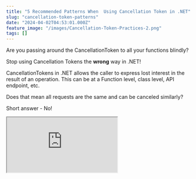 ```yaml
---
title: "5 Recommended Patterns When  Using Cancellation Token in .NET"
slug: "cancellation-token-patterns"
date: "2024-04-02T04:53:01.000Z"
feature_image: "/images/Cancellation-Token-Practices-2.png"
tags: []
---
```


Are you passing around the CancellationToken to all your functions blindly?

Stop using Cancellation Tokens the **wrong** way in .NET!

CancellationTokens in .NET allows the caller to express lost interest in the result of an operation. This can be at a Function level, class level, API endpoint, etc.

Does that mean all requests are the same and can be canceled similarly?

Short answer - No!

<iframe src="https://www.youtube.com/embed/sWAk4YMK2go?feature=oembed" />

In this post, let’s learn five good practices when using Cancellation Tokens in your application code.

> _Cancellation tokens are a great way to implement cooperative cancellation of asynchronous or long-running synchronous operations._

Cancellation tokens allow us to cancel out long-running processes and HTTP requests to other applications, thereby reducing the time our server spends on requests that no one cares about anymore.

[

A .NET Programmer’s Guide to CancellationToken

Imagine having a long-running request triggered by a user on your server. But the user is no longer interested in the result and has navigated away from the page. However, the server is still processing that request and utilizing resources until you come along and implement Cancellation Tokens in the

![](/images/logo-512x512.png)Rahul NathRahul Pulikkot Nath

![](/images/Cancellation-Token.png)

](__GHOST_URL__/blog/cancellation-token-dotnet/)

_This article is sponsored by AWS_.

The Problem With Cancelling All Functions
-----------------------------------------

Any time you chain multiple cancellable operations together by calling them together (either parallelly or sequentially), it's possible to leave the application in an invalid state.

Let's look at the same example as in the [previous post](__GHOST_URL__/blog/cancellation-token-dotnet/), where we are uploading a file to Amazon S3.

This problem is not limited to Amazon S3 but applies to any cancellable operations chained together.

[

Amazon S3 For the .NET Developer: How to Easily Get Started

Learn how to get started with Amazon S3 from a .NET Core application. We will learn how to store and retrieve data from the storage, important concepts to be aware of while using S3.

![](/images/logo-512x512.png)Rahul NathRahul Pulikkot Nath

![](/images/storage-box.jpg)

](__GHOST_URL__/blog/amazon-s3-dotnet/)

So, continue reading even if you don't understand how Amazon S3 works or how to use it from a .NET application. But if you want to learn more about Amazon S3, check out the post below.

    app.MapPost("/upload-large-file", async ([FromForm] FileUploadRequest request, CancellationToken cancellationToken) =>
        {
            try
            {
                var s3Client = new AmazonS3Client();
                await s3Client.PutObjectAsync(new PutObjectRequest()
                {
                    BucketName = "user-service-large-messages",
                    Key = $"{Guid.NewGuid()} - {request.File.FileName}",
                    InputStream = request.File.OpenReadStream()
                }, cancellationToken);
    
                await PerformAdditionalTasks(CancellationToken.None);
                return Results.NoContent();
            }
            catch (OperationCanceledException e)
            {
                return Results.StatusCode(499);
            }
        })
        .WithName("UploadLargeFile")
        .DisableAntiforgery()
        .WithOpenApi();
    
    async Task PerformAdditionalTasks(CancellationToken cancellationToken)
    {
        await Task.Delay(1000, cancellationToken);
        
        var snsClient = new AmazonSimpleNotificationServiceClient();
        await snsClient.PublishAsync(new PublishRequest()
        {
            TopicArn = "<SNS TOPIC ARN>",
            Message = "UserUploadedFileEvent"
        }, cancellationToken);
    

The API endpoint takes in the `CancellationToken` and passes that on to the Amazon S3 client `PutObjectAsync` method.

If the user cancels out of the upload process midway through uploading a large file, the file upload is also canceled and discarded from S3.

Let's say in our business functionality, we have to do some additional work right after uploading a file to S3, represented by the `PerformASdditionalTasks` function below.

The `PerformAdditionalTasks` for now, it simulates work with a `Task.Delay` and publishes a message into the Amazon SNS notifying anyone else interested in the `UserUploadedFileEvent`.

The `PerformAdditionalTasks` also takes in the same `CancellationToken` passed into the API endpoint.

When invoking the API endpoint, if the user cancels out before the file upload is complete or waits until the end, everything works as expected.

However, the operation will be canceled if the user cancels the API request right after the file is uploaded to the S3 bucket while the server processes the additional tasks.

**_This leaves the application in an invalid state._**

If the file is uploaded but hasn't completed the additional tasks or raised the event on the file upload, it will be left dangling in that S3 bucket.

This brings us to our first recommended practice when using CancellationToken in your .NET applications.

1\. Avoid canceling operations after side-effects
-------------------------------------------------

Once the application code has started making side effects don't cancel out of the operation.

In the above scenario, the application incurred a side effect after successfully uploading the file to the S3 bucket.

From this point on, canceling out the operation must be an intentional choice.

If it's decided to cancel the operation after that, necessary compensating action(s) must be taken. In our scenario, it will be to delete the uploaded file.

The application will continue processing and raise the events if not allowed to cancel. The function must return a success status code in this case and not throw an `OperationCancelledException`.

In this case, the function caller, which is any consumer of the API endpoint, must be ready to handle any cleanup activities in case the cancellation request is ignored and the processing is completed successfully.

2\. Optional Cancellation Token on Public API and required elsewhere
--------------------------------------------------------------------

The function composing the different functions to perform a bigger task should be able to decide whether an individual component should be canceled.

To enable this, it's recommended to make the `CancellationToken` mandatory on the internal/private functions.

At the same time, the callee of the public function should have the flexibility of passing in a CancellationToken or ignoring it if it does not intend to cancel.

So make CancellationToken optional on your Public functions and mandatory on the internal/private functions (that can be cancelled).

In ASP.NET Core, since the framework automatically injects the CancellationToken, which is available as part of the RequestContext, making it optional or mandatory does not make much difference.

But you can see this pattern of keeping it optional in almost all the SDKs/Nuget packages.

For example, look at the two different methods from the Amazon S3 client and the SNS client below

    // S3 Client
    public virtual Task<PutObjectResponse> PutObjectAsync(
      PutObjectRequest request, 
      System.Threading.CancellationToken cancellationToken = default(CancellationToken))
    
      // SNS Client
      public virtual Task<PublishResponse> PublishAsync(
        PublishRequest request, 
        System.Threading.CancellationToken cancellationToken = default(CancellationToken))

In both cases, the `CancellationToken` is optional and defaults `CancellationToken.None`.

3\. Use CancellationToken.None after the point of 'no cancellation'
-------------------------------------------------------------------

`CancellationToken.None` cannot be canceled; that is, its [CanBeCanceled](https://learn.microsoft.com/en-us/dotnet/api/system.threading.cancellationtoken.canbecanceled?view=net-8.0) property is `false`.

Once the application has passed the point of 'no cancellation,' or in other words, has incurred side effects, you can pass on the `CancellationToken.None` after that point.

This ensures that even if the callee of the original public function cancels the token, the operation will run to completion/or a stable state.

Applying this to our original function means we do not pass on the cancellation token received from the ASP NET framework but pass on a `CancellationToken.None` after the file is uploaded to S3.

    app.MapPost("/upload-large-file", async ([FromForm] FileUploadRequest request, CancellationToken cancellationToken) =>
        {
            try
            {
                var s3Client = new AmazonS3Client();
                await s3Client.PutObjectAsync(new PutObjectRequest()
                {
                    BucketName = "user-service-large-messages",
                    Key = $"{Guid.NewGuid()} - {request.File.FileName}",
                    InputStream = request.File.OpenReadStream()
                }, cancellationToken);
    
                await PerformAdditionalTasks(CancellationToken.None);
                return Results.NoContent();
            }
            catch (OperationCanceledException e)
            {
                return Results.StatusCode(499);
            }
        })

In the updated code for our `POST` endpoint, once the file is uploaded to S3, it passes on the `CancellationToken.None` to the `PerformAdditionalTasks` function (and any other cancellable function after that point).

It's now the consumer of the API's responsibility to do necessary compensating work, if it requested cancellation but receives a successful response.

4\. Check CancellationToken.CanBeCanceled
-----------------------------------------

Suppose your functions can be made more efficient when they can't be canceled. In that case, checking if the CancellationToken can be canceled and having a different implementation for the function code is recommended.

The best example of this is the `Task.Delay` method.

     private static Task Delay(uint millisecondsDelay, TimeProvider timeProvider, CancellationToken cancellationToken) =>
                cancellationToken.IsCancellationRequested ? FromCanceled(cancellationToken) :
                millisecondsDelay == 0 ? CompletedTask :
                cancellationToken.CanBeCanceled ? new DelayPromiseWithCancellation(millisecondsDelay, timeProvider, cancellationToken) :
                new DelayPromise(millisecondsDelay, timeProvider);

Based on the `CancellationToken.CanBeCancelled` property, it switches between two different implementations using the `DelayPromiseWithCancellation` or `DelayPromise`.

It enables the function to be more efficient in scenarios where the token cannot be canceled, and it has to run till completion of the time passed to it.

5\. Ignore CancellationToken if work is quick.
----------------------------------------------

You can ignore the cancellation token if the work done inside your functions (public endpoints) is very short and quick.

Ignoring the token applies to your Public endpoint, not your internal functions.

So next time you pass around that Cancellation Token, think again,

_Is this work cancellable?_

Don't blindly pass around the token; it has consequences and can leave your application invalid.

#### References

*   [**Recommended patterns for CancellationToken**](https://devblogs.microsoft.com/premier-developer/recommended-patterns-for-cancellationtoken/)